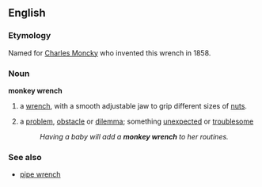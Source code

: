 ==English==
===Etymology===
Named for [[w:Charles Moncky|Charles Moncky]] who invented this wrench in 1858.

=== Noun ===
'''monkey wrench'''
# a [[wrench]], with a smooth adjustable jaw to grip different sizes of [[nut]]s.
#{{idiom}} a [[problem]], [[obstacle]] or [[dilemma]]; something [[unexpected]] or [[troublesome]]
#:''Having a baby will add a '''monkey wrench''' to her routines.''

===See also===
*[[pipe wrench]]